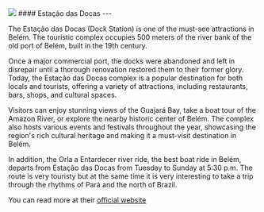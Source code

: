 
<div>
  <Image placeholder="blur" src={EstacaoDasDocas} className="rounded-lg w-full aspect-4/3" />
  #### Estação das Docas
  ---

  The Estação das Docas (Dock Station) is one of the must-see attractions in Belém. The touristic complex occupies 500 meters of the river bank of the old port of Belém, built in the 19th century.

  Once a major commercial port, the docks were abandoned and left in disrepair until a thorough renovation restored them to their former glory. Today, the Estação das Docas complex is a popular destination for both locals and tourists, offering a variety of attractions, including restaurants, bars, shops, and cultural spaces. 

  Visitors can enjoy stunning views of the Guajará Bay, take a boat tour of the Amazon River, or explore the nearby historic center of Belém. The complex also hosts various events and festivals throughout the year, showcasing the region's rich cultural heritage and making it a must-visit destination in Belém.

  In addition, the Orla a Entardecer river ride, the best boat ride in Belém, departs from Estação das Docas from Tuesday to Sunday at 5:30 p.m. The route is very touristy but at the same time it is very interesting to take a trip through the rhythms of Pará and the north of Brazil.

  You can read more at their [official website](https://www.valeverdeturismo.com.br/belem-para-amazonia)
</div>
